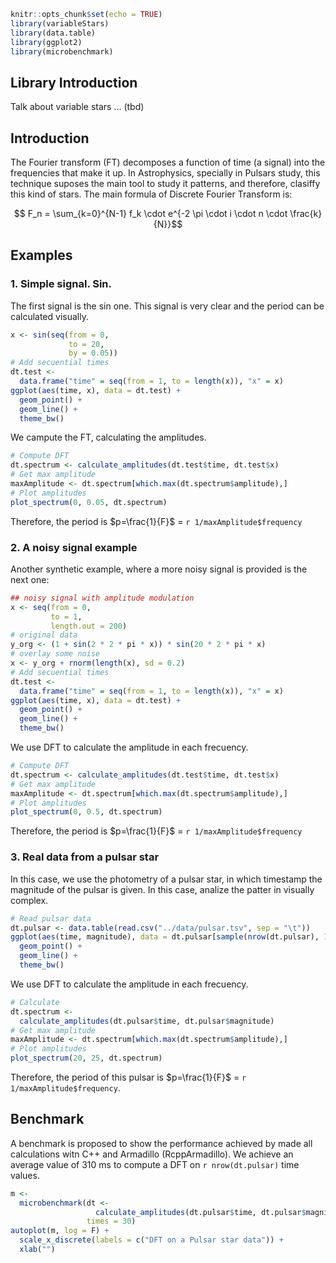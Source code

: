 <!--
%\VignetteEngine{knitr::knitr}
%\VignetteIndexEntry{Frequences and amplitudes}
-->

```r
knitr::opts_chunk$set(echo = TRUE)
library(variableStars)
library(data.table)
library(ggplot2)
library(microbenchmark)
```

## Library Introduction

Talk about variable stars ... (tbd)

## Introduction

The Fourier transform (FT) decomposes a function of time (a signal) into the frequencies that make it up. In Astrophysics, specially in Pulsars study, this technique suposes the main tool to study it patterns, and therefore, clasiffy this kind of stars. The main formula of Discrete Fourier Transform is:

$$ F_n = \sum_{k=0}^{N-1} f_k \cdot e^{-2 \pi \cdot i \cdot n \cdot \frac{k}{N}}$$

## Examples

### 1. Simple signal. Sin.

The first signal is the sin one. This signal is very clear and the period can be calculated visually.

```r
x <- sin(seq(from = 0,
             to = 20,
             by = 0.05))
# Add secuential times
dt.test <-
  data.frame("time" = seq(from = 1, to = length(x)), "x" = x)
ggplot(aes(time, x), data = dt.test) +
  geom_point() +
  geom_line() +
  theme_bw()
```

We campute the FT, calculating the amplitudes.

```r
# Compute DFT
dt.spectrum <- calculate_amplitudes(dt.test$time, dt.test$x)
# Get max amplitude
maxAmplitude <- dt.spectrum[which.max(dt.spectrum$amplitude),]
# Plot amplitudes
plot_spectrum(0, 0.05, dt.spectrum)
```

Therefore, the period is $p=\frac{1}{F}$ = `r 1/maxAmplitude$frequency`

### 2. A noisy signal example

Another synthetic example, where a more noisy signal is provided is the next one:

```r
## noisy signal with amplitude modulation
x <- seq(from = 0,
         to = 1,
         length.out = 200)
# original data
y_org <- (1 + sin(2 * 2 * pi * x)) * sin(20 * 2 * pi * x)
# overlay some noise
x <- y_org + rnorm(length(x), sd = 0.2)
# Add secuential times
dt.test <-
  data.frame("time" = seq(from = 1, to = length(x)), "x" = x)
ggplot(aes(time, x), data = dt.test) +
  geom_point() +
  geom_line() +
  theme_bw()
```

We use DFT to calculate the amplitude in each frecuency.

```r
# Compute DFT
dt.spectrum <- calculate_amplitudes(dt.test$time, dt.test$x)
# Get max amplitude
maxAmplitude <- dt.spectrum[which.max(dt.spectrum$amplitude),]
# Plot amplitudes
plot_spectrum(0, 0.5, dt.spectrum)
```

Therefore, the period is $p=\frac{1}{F}$ = `r 1/maxAmplitude$frequency`


### 3. Real data from a pulsar star

In this case, we use the photometry of a pulsar star, in which timestamp the magnitude of the pulsar is given. In this case, analize the patter in visually complex.

```r
# Read pulsar data
dt.pulsar <- data.table(read.csv("../data/pulsar.tsv", sep = "\t"))
ggplot(aes(time, magnitude), data = dt.pulsar[sample(nrow(dt.pulsar), 1000),]) +
  geom_point() +
  geom_line() +
  theme_bw()
```

We use DFT to calculate the amplitude in each frecuency.

```r
# Calculate
dt.spectrum <-
  calculate_amplitudes(dt.pulsar$time, dt.pulsar$magnitude)
# Get max amplitude
maxAmplitude <- dt.spectrum[which.max(dt.spectrum$amplitude),]
# Plot amplitudes
plot_spectrum(20, 25, dt.spectrum)
```


Therefore, the period of this pulsar is $p=\frac{1}{F}$ = `r 1/maxAmplitude$frequency`.


## Benchmark

A benchmark is proposed to show the performance achieved by made all calculations witn C++ and Armadillo (RcppArmadillo). We achieve an average value of $310 \text{ ms}$ to compute a DFT on `r nrow(dt.pulsar)` time values.

```r
m <-
  microbenchmark(dt <-
                   calculate_amplitudes(dt.pulsar$time, dt.pulsar$magnitude),
                 times = 30)
autoplot(m, log = F) +
  scale_x_discrete(labels = c("DFT on a Pulsar star data")) +
  xlab("")
```